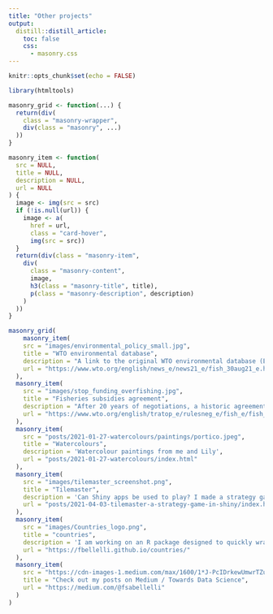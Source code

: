 ---
title: "Other projects"
output:
  distill::distill_article:
    toc: false
    css:
      - masonry.css
---

```{r setup, include=FALSE}
knitr::opts_chunk$set(echo = FALSE)
```


```{r, layout="l-page"}

library(htmltools)

masonry_grid <- function(...) {
  return(div(
    class = "masonry-wrapper",
    div(class = "masonry", ...)
  ))
}

masonry_item <- function(
  src = NULL,
  title = NULL,
  description = NULL,
  url = NULL
) {
  image <- img(src = src)
  if (!is.null(url)) {
    image <- a(
      href = url,
      class = "card-hover",
      img(src = src))
  }
  return(div(class = "masonry-item",
    div(
      class = "masonry-content",
      image,
      h3(class = "masonry-title", title),
      p(class = "masonry-description", description)
    )
  ))
}

masonry_grid(
    masonry_item(
    src = "images/environmental_policy_small.jpg",
    title = "WTO environmental database",
    description = "A link to the original WTO environmental database (EDB)",
    url = "https://www.wto.org/english/news_e/news21_e/fish_30aug21_e.htm"
  ),
  masonry_item(
    src = "images/stop_funding_overfishing.jpg",
    title = "Fisheries subsidies agreement",
    description = "After 20 years of negotiations, a historic agreement was reached in 2022! At my time at WTO, I have been following closely negotiations. This is our best shot at ending overfishing, overcapacity and IUU fishing!",
    url = "https://www.wto.org/english/tratop_e/rulesneg_e/fish_e/fish_e.htm"
  ),
  masonry_item(
    src = "posts/2021-01-27-watercolours/paintings/portico.jpeg",
    title = "Watercolours",
    description = 'Watercolour paintings from me and Lily',
    url = "posts/2021-01-27-watercolours/index.html"
  ),
  masonry_item(
    src = "images/tilemaster_screenshot.png",
    title = "Tilemaster",
    description = 'Can Shiny apps be used to play? I made a strategy game in Shiny',
    url = "posts/2021-04-03-tilemaster-a-strategy-game-in-shiny/index.html"
  ),
  masonry_item(
    src = "images/Countries_logo.png",
    title = "countries",
    description = 'I am working on an R package designed to quickly wrangle, merge and explore country data',
    url = "https://fbellelli.github.io/countries/"
  ),
  masonry_item(
    src = "https://cdn-images-1.medium.com/max/1600/1*J-PcIDrkewUmwrTZuJIIJA.jpeg",
    title = "Check out my posts on Medium / Towards Data Science",
    url = "https://medium.com/@fsabellelli"
  )
)
```


 







